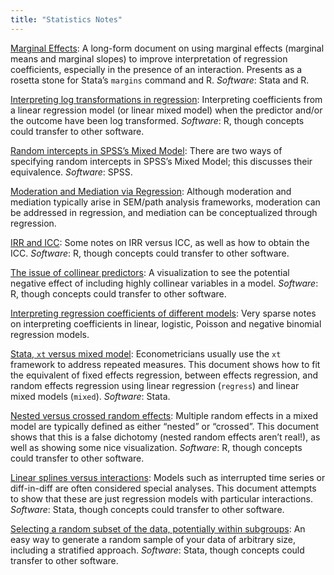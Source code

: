 ```yaml
---
title: "Statistics Notes"
---
```


[Marginal Effects](marginsnotes/index.html): A long-form document on using marginal effects (marginal means and marginal slopes) to improve interpretation of regression coefficients, especially in the presence of an interaction. Presents as a rosetta stone for Stata's `margins` command and R. *Software*: Stata and R.

[Interpreting log transformations in regression](stats-notes/logtransform.html): Interpreting coefficients from a linear regression model (or linear mixed model) when the predictor and/or the outcome have been log transformed. *Software*: R, though concepts could transfer to other software.

[Random intercepts in SPSS's Mixed Model](stats-notes/mixedModelsSPSS.html): There are two ways of specifying random intercepts in SPSS's Mixed Model; this discusses their equivalence. *Software*: SPSS.

[Moderation and Mediation via Regression](stats-notes/moderationMediation.html): Although moderation and mediation typically arise in SEM/path analysis frameworks, moderation can be addressed in regression, and mediation can be conceptualized through regression.

[IRR and ICC](stats-notes/iccirr.html): Some notes on IRR versus ICC, as well as how to obtain the ICC. *Software*: R, though concepts could transfer to other software.

[The issue of collinear predictors](stats-notes/visualizeCollinearity.html): A visualization to see the potential negative effect of including highly collinear variables in a model. *Software*: R, though concepts could transfer to other software.

[Interpreting regression coefficients of different models](stats-notes/regressioncoefs.html): Very sparse notes on interpreting coefficients in linear, logistic, Poisson and negative binomial regression models.

[Stata, `xt` versus mixed model](stats-notes/xtsetvsmixed.html): Econometricians usually use the `xt` framework to address repeated measures. This document shows how to fit the equivalent of fixed effects regression, between effects regression, and random effects regression using linear regression (`regress`) and linear mixed models (`mixed`). *Software*: Stata.

[Nested versus crossed random effects](stats-notes/vizrandomeffects.html): Multiple random effects in a mixed model are typically defined as either "nested" or "crossed". This document shows that this is a false dichotomy (nested random effects aren't real!), as well as showing some nice visualization. *Software*: R, though concepts could transfer to other software.

[Linear splines versus interactions](stats-notes/splinesvsinteraction.html): Models such as interrupted time series or diff-in-diff are often considered special analyses. This document attempts to show that these are just regression models with particular interactions. *Software*: Stata, though concepts could transfer to other software.

[Selecting a random subset of the data, potentially within subgroups](stats-notes/randomselection.html): An easy way to generate a random sample of your data of arbitrary size, including a stratified approach. *Software*: Stata, though concepts could transfer to other software.
